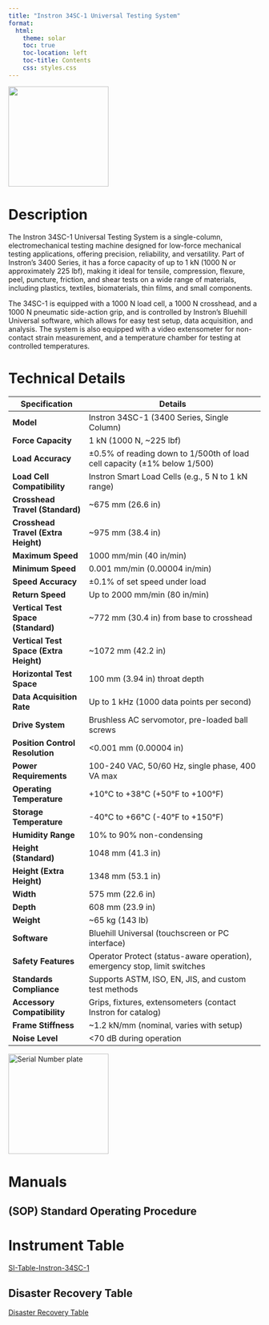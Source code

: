 ```yaml
---
title: "Instron 34SC-1 Universal Testing System"
format:
  html:
    theme: solar 
    toc: true
    toc-location: left
    toc-title: Contents
    css: styles.css
---
```



[![](/assets/images/Instron-3400-Series-Single-Column-Table-Model-1000x1000.jpg){width=200}](/assets/images/Instron-3400-Series-Single-Column-Table-Model-1000x1000.jpg)


# Description

The Instron 34SC-1 Universal Testing System is a single-column, electromechanical testing machine designed for low-force mechanical testing applications, offering precision, reliability, and versatility. Part of Instron’s 3400 Series, it has a force capacity of up to 1 kN (1000 N or approximately 225 lbf), making it ideal for tensile, compression, flexure, peel, puncture, friction, and shear tests on a wide range of materials, including plastics, textiles, biomaterials, thin films, and small components. 

The 34SC-1 is equipped with a 1000 N load cell, a 1000 N crosshead, and a 1000 N pneumatic side-action grip, and is controlled by Instron’s Bluehill Universal software, which allows for easy test setup, data acquisition, and analysis. The system is also equipped with a video extensometer for non-contact strain measurement, and a temperature chamber for testing at controlled temperatures.

# Technical Details

| **Specification**                | **Details**                                                                 |
|----------------------------------|-----------------------------------------------------------------------------|
| **Model**                        | Instron 34SC-1 (3400 Series, Single Column)                                |
| **Force Capacity**               | 1 kN (1000 N, ~225 lbf)                                                   |
| **Load Accuracy**                | ±0.5% of reading down to 1/500th of load cell capacity (±1% below 1/500)   |
| **Load Cell Compatibility**      | Instron Smart Load Cells (e.g., 5 N to 1 kN range)                         |
| **Crosshead Travel (Standard)**  | ~675 mm (26.6 in)                                                          |
| **Crosshead Travel (Extra Height)** | ~975 mm (38.4 in)                                                       |
| **Maximum Speed**                | 1000 mm/min (40 in/min)                                                    |
| **Minimum Speed**                | 0.001 mm/min (0.00004 in/min)                                              |
| **Speed Accuracy**               | ±0.1% of set speed under load                                              |
| **Return Speed**                 | Up to 2000 mm/min (80 in/min)                                              |
| **Vertical Test Space (Standard)** | ~772 mm (30.4 in) from base to crosshead                                |
| **Vertical Test Space (Extra Height)** | ~1072 mm (42.2 in)                                                   |
| **Horizontal Test Space**        | 100 mm (3.94 in) throat depth                                              |
| **Data Acquisition Rate**        | Up to 1 kHz (1000 data points per second)                                  |
| **Drive System**                 | Brushless AC servomotor, pre-loaded ball screws                            |
| **Position Control Resolution**  | <0.001 mm (0.00004 in)                                                     |
| **Power Requirements**           | 100-240 VAC, 50/60 Hz, single phase, 400 VA max                           |
| **Operating Temperature**        | +10°C to +38°C (+50°F to +100°F)                                          |
| **Storage Temperature**          | -40°C to +66°C (-40°F to +150°F)                                          |
| **Humidity Range**               | 10% to 90% non-condensing                                                  |
| **Height (Standard)**            | 1048 mm (41.3 in)                                                          |
| **Height (Extra Height)**        | 1348 mm (53.1 in)                                                          |
| **Width**                        | 575 mm (22.6 in)                                                           |
| **Depth**                        | 608 mm (23.9 in)                                                           |
| **Weight**                       | ~65 kg (143 lb)                                                            |
| **Software**                     | Bluehill Universal (touchscreen or PC interface)                           |
| **Safety Features**              | Operator Protect (status-aware operation), emergency stop, limit switches |
| **Standards Compliance**         | Supports ASTM, ISO, EN, JIS, and custom test methods                      |
| **Accessory Compatibility**      | Grips, fixtures, extensometers (contact Instron for catalog)               |
| **Frame Stiffness**              | ~1.2 kN/mm (nominal, varies with setup)                                    |
| **Noise Level**                  | <70 dB during operation          


[![Serial Number plate](/assets/images/Instron-34SC-1-Serial.jpg){width=200}](/assets/images/Instron-34SC-1-Serial.jpg)


# Manuals

## (SOP) Standard Operating Procedure


# Instrument Table
[SI-Table-Instron-34SC-1](/Instrumentation/SI-Table-Instron-34SC-1.qmd)

## Disaster Recovery Table
[Disaster Recovery Table](/Instrumentation/Disaster_Recovery_Table.qmd)
